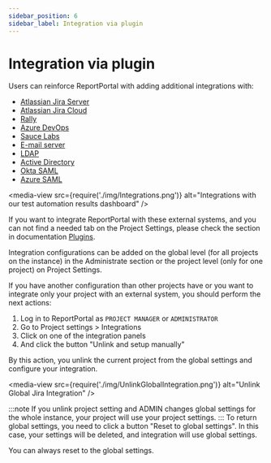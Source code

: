 ```yaml
---
sidebar_position: 6
sidebar_label: Integration via plugin
---
```


# Integration via plugin

Users can reinforce ReportPortal with adding additional integrations with:
* [Atlassian Jira Server](/plugins/AtlassianJiraServer)
* [Atlassian Jira Cloud](/plugins/AtlassianJiraCloud)
* [Rally](/plugins/Rally)
* [Azure DevOps](/plugins/AzureDevOpsBTS)
* [Sauce Labs](/plugins/SauceLabs)
* [E-mail server](/plugins/EmailServer)
* [LDAP](/reportportal-configuration/authorization/LDAP)
* [Active Directory](/reportportal-configuration/authorization/ActiveDirectory)
* [Okta SAML](/reportportal-configuration/authorization/SAMLProvider/OktaSAML)
* [Azure SAML](/reportportal-configuration/authorization/SAMLProvider/AzureSAML)

<media-view src={require('./img/Integrations.png')} alt="Integrations with our test automation results dashboard" />


If you want to integrate ReportPortal with these external systems, and you can not find a needed tab on the Project Settings, please check the section in documentation [Plugins](/category/plugins).

Integration configurations can be added on the global level (for all projects on the instance) in the Administrate section or the project level (only for one project) on Project Settings.

If you have another configuration than other projects have or you want to integrate only your project with an external system, you should perform the next actions:

1. Log in to ReportPortal as `PROJECT MANAGER` or `ADMINISTRATOR`
2. Go to Project settings > Integrations
3. Click on one of the integration panels
4. And click the button "Unlink and setup manually"

By this action, you unlink the current project from the global settings and configure your integration.

<media-view src={require('./img/UnlinkGlobalIntegration.png')} alt="Unlink Global Jira Integration" />

:::note
If you unlink project setting and ADMIN changes global settings for the whole instance, your project will use your project settings.
:::
To return global settings, you need to click a button "Reset to global settings".
In this case, your settings will be deleted, and integration will use global settings.

You can always reset to the global settings.

